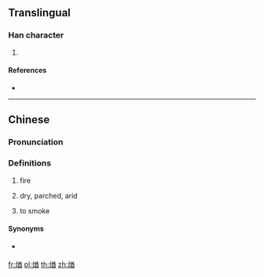 {{character info/new}}
==Translingual==

===Han character===
{{Han char|rn=86|rad=火|as=09|sn=13|four=98861|canj=FTCW|ids=⿰火酋}}

# {{defn|Han|sort=火09}}

====References====
* {{Han ref|kx=0678.040|dkj=19231|dj=1089.080|hdz=32219.020|uh=716A|ud=29034|bh=DE75|bd=56949}}

----

==Chinese==
{{zh-forms}}

===Pronunciation===
{{zh-pron
|m=qiú
|m-s=qiu1
|cat=v
}}

===Definitions===
{{zh-hanzi}}

# {{lb|zh|noun}} fire
# dry, parched, arid
# {{lb|zh|Southwestern Mandarin|verb}} to smoke

====Synonyms====
* {{qualifier|Standard Mandarin}} {{zh-l|熏}}

[[fr:煪]]
[[pl:煪]]
[[th:煪]]
[[zh:煪]]